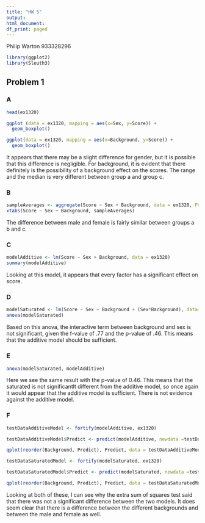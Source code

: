 ```yaml
---
title: "HW 5"
output:
html_document:
df_print: paged
---
```

Philip Warton 933328296

```r
library(ggplot2)
library(Sleuth3)
```

## Problem 1

### A

```r
head(ex1320)
```

```r
ggplot (data = ex1320, mapping = aes(x=Sex, y=Score)) +
  geom_boxplot()
```

```r
ggplot(data = ex1320, mapping = aes(x=Background, y=Score)) +
  geom_boxplot()
```

It appears that there may be a slight difference for gender, but it is possible that this difference is negligible. For background, it is evident that there definitely is the possibility of a background effect on the scores. The range and the median is very different between group a and group c.

### B

```r
sampleAverages <- aggregate(Score ~ Sex + Background, data = ex1320, FUN = mean)
xtabs(Score ~ Sex + Background, sampleAverages)
```

The difference between male and female is fairly similar between groups a b and c.

### C

```r
modelAdditive <- lm(Score ~ Sex + Background, data = ex1320)
summary(modelAdditive)
```

Looking at this model, it appears that every factor has a significant effect on score.

### D

```r
modelSaturated <- lm(Score ~ Sex + Background + (Sex*Background), data=ex1320)
anova(modelSaturated)
```

Based on this anova, the interactive term between background and sex is not significant, given the f-value of .77 and the p-value of .46. This means that the additive model should be sufficient.

### E

```r
anova(modelSaturated, modelAdditive)
```

Here we see the same result with the p-value of 0.46. This means that the saturated is not significantlt different from the additive model, so once again it would appear that the additive model is sufficient. There is not evidence against the additive model.

### F

```r
testDataAdditiveModel <- fortify(modelAdditive, ex1320)

testDataAdditiveModel$Predict <- predict(modelAdditive, newdata =testDataAdditiveModel)

qplot(reorder(Background, Predict), Predict, data = testDataAdditiveModel, colour = Sex, geom = "line", group = Sex)
```

```r
testDataSaturatedModel <- fortify(modelSaturated, ex1320)

testDataSaturatedModel$Predict <- predict(modelSaturated, newdata =testDataSaturatedModel)

qplot(reorder(Background, Predict), Predict, data = testDataSaturatedModel, colour = Sex, geom = "line", group = Sex)
```

Looking at both of these, I can see why the extra sum of squares test said that there was not a significant difference between the two models.  It does seem clear that there is a difference between the different backgrounds and between the male and female as well.